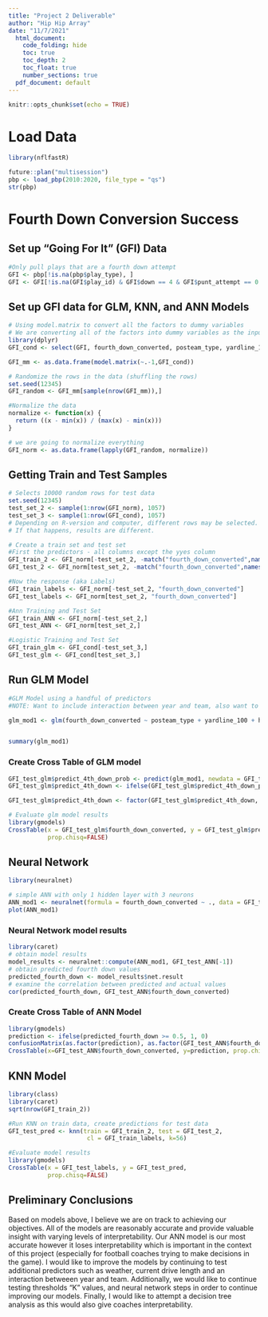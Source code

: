 ```yaml
---
title: "Project 2 Deliverable"
author: "Hip Hip Array"
date: "11/7/2021"
  html_document: 
    code_folding: hide
    toc: true
    toc_depth: 2
    toc_float: true
    number_sections: true
  pdf_document: default
---
```


```r
knitr::opts_chunk$set(echo = TRUE)
```

# Load Data

```r
library(nflfastR)

future::plan("multisession")
pbp <- load_pbp(2010:2020, file_type = "qs")
str(pbp)
```

# Fourth Down Conversion Success

## Set up "Going For It" (GFI) Data
```r
#Only pull plays that are a fourth down attempt
GFI <- pbp[!is.na(pbp$play_type), ]
GFI <- GFI[!is.na(GFI$play_id) & GFI$down == 4 & GFI$punt_attempt == 0 & GFI$field_goal_attempt == 0 & GFI$play_type != "no_play" & GFI$play_type != "qb_kneel",]
```



## Set up GFI data for GLM, KNN, and ANN Models
```r
# Using model.matrix to convert all the factors to dummy variables
# We are converting all of the factors into dummy variables as the input into knn has to be numeric
library(dplyr)
GFI_cond <- select(GFI, fourth_down_converted, posteam_type, yardline_100, half_seconds_remaining, game_half, ydstogo, posteam_score, defteam_score, season_type)

GFI_mm <- as.data.frame(model.matrix(~.-1,GFI_cond))

# Randomize the rows in the data (shuffling the rows)
set.seed(12345)
GFI_random <- GFI_mm[sample(nrow(GFI_mm)),]

#Normalize the data
normalize <- function(x) {
  return ((x - min(x)) / (max(x) - min(x)))
}

# we are going to normalize everything 
GFI_norm <- as.data.frame(lapply(GFI_random, normalize))
```


## Getting Train and Test Samples

```r
# Selects 10000 random rows for test data
set.seed(12345)
test_set_2 <- sample(1:nrow(GFI_norm), 1057) 
test_set_3 <- sample(1:nrow(GFI_cond), 1057) 
# Depending on R-version and computer, different rows may be selected. 
# If that happens, results are different. 

# Create a train set and test set
#First the predictors - all columns except the yyes column
GFI_train_2 <- GFI_norm[-test_set_2, -match("fourth_down_converted",names(GFI_norm))]
GFI_test_2 <- GFI_norm[test_set_2, -match("fourth_down_converted",names(GFI_norm))]

#Now the response (aka Labels) 
GFI_train_labels <- GFI_norm[-test_set_2, "fourth_down_converted"]
GFI_test_labels <- GFI_norm[test_set_2, "fourth_down_converted"]

#Ann Training and Test Set
GFI_train_ANN <- GFI_norm[-test_set_2,]
GFI_test_ANN <- GFI_norm[test_set_2,]

#Logistic Training and Test Set
GFI_train_glm <- GFI_cond[-test_set_3,]
GFI_test_glm <- GFI_cond[test_set_3,]

```


## Run GLM Model
```r
#GLM Model using a handful of predictors
#NOTE: Want to include interaction between year and team, also want to include weather and how long the current drive has been

glm_mod1 <- glm(fourth_down_converted ~ posteam_type + yardline_100 + half_seconds_remaining + game_half + ydstogo + posteam_score + defteam_score + season_type, data = GFI_train_glm, family = binomial)


summary(glm_mod1)
```

### Create Cross Table of GLM model
```r
GFI_test_glm$predict_4th_down_prob <- predict(glm_mod1, newdata = GFI_test_glm, type = "response")
GFI_test_glm$predict_4th_down <- ifelse(GFI_test_glm$predict_4th_down_prob >= 0.5, 1, 0)

GFI_test_glm$predict_4th_down <- factor(GFI_test_glm$predict_4th_down, levels = c(0, 1))

# Evaluate glm model results
library(gmodels)
CrossTable(x = GFI_test_glm$fourth_down_converted, y = GFI_test_glm$predict_4th_down, 
           prop.chisq=FALSE)
```


## Neural Network
```r
library(neuralnet)

# simple ANN with only 1 hidden layer with 3 neurons
ANN_mod1 <- neuralnet(formula = fourth_down_converted ~ ., data = GFI_train_ANN, stepmax=1000000, hidden = 3)
plot(ANN_mod1)
```

### Neural Network model results
```r
library(caret)
# obtain model results
model_results <- neuralnet::compute(ANN_mod1, GFI_test_ANN[-1])
# obtain predicted fourth down values
predicted_fourth_down <- model_results$net.result
# examine the correlation between predicted and actual values
cor(predicted_fourth_down, GFI_test_ANN$fourth_down_converted)
```

### Create Cross Table of ANN Model
```r
library(gmodels)
prediction <- ifelse(predicted_fourth_down >= 0.5, 1, 0)
confusionMatrix(as.factor(prediction), as.factor(GFI_test_ANN$fourth_down_converted), positive='1')
CrossTable(x=GFI_test_ANN$fourth_down_converted, y=prediction, prop.chisq=FALSE)
```

## KNN Model
```r
library(class)
library(caret)
sqrt(nrow(GFI_train_2))

#Run KNN on train data, create predictions for test data
GFI_test_pred <- knn(train = GFI_train_2, test = GFI_test_2,
                      cl = GFI_train_labels, k=56)

#Evaluate model results
library(gmodels)
CrossTable(x = GFI_test_labels, y = GFI_test_pred, 
           prop.chisq=FALSE)
```


## Preliminary Conclusions

 Based on models above, I believe we are on track to achieving our objectives. All of the models are reasonably accurate and provide valuable insight with varying levels of interpretability. Our ANN model is our most accurate however it loses interpretability which is important in the context of this project (especially for football coaches trying to make decisions in the game). I would like to improve the models by continuing to test additional predictors such as weather, current drive length and an interaction betweeen year and team. Additionally, we would like to continue testing thresholds "K" values, and neural network steps in order to continue improving our models. Finally, I would like to attempt a decision tree analysis as this would also give coaches interpretability.
 
 
